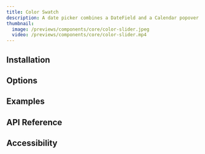 ---
title: Color Swatch
description: A date picker combines a DateField and a Calendar popover
thumbnail:
  image: /previews/components/core/color-slider.jpeg
  video: /previews/components/core/color-slider.mp4
---

<ComponentPreview
  name="demos/components/core/color-slider/basic"
  className="max-w-[150px]"
/>

## Installation

## Options

## Examples

## API Reference

## Accessibility
